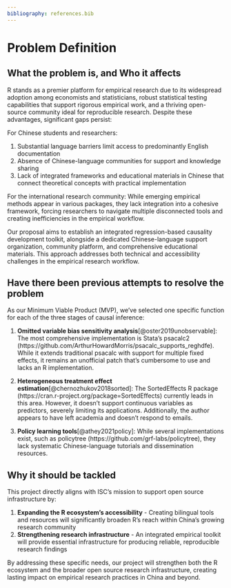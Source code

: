 ```yaml
---
bibliography: references.bib
---
```


# Problem Definition

## What the problem is, and Who it affects

R stands as a premier platform for empirical research due to its widespread adoption among economists and statisticians, robust statistical testing capabilities that support rigorous empirical work, and a thriving open-source community ideal for reproducible research. Despite these advantages, significant gaps persist:

For Chinese students and researchers:

1. Substantial language barriers limit access to predominantly English documentation
2. Absence of Chinese-language communities for support and knowledge sharing
3. Lack of integrated frameworks and educational materials in Chinese that connect theoretical concepts with practical implementation

For the international research community: While emerging empirical methods appear in various packages, they lack integration into a cohesive framework, forcing researchers to navigate multiple disconnected tools and creating inefficiencies in the empirical workflow.

Our proposal aims to establish an integrated regression-based causality development toolkit, alongside a dedicated Chinese-language support organization, community platform, and comprehensive educational materials. This approach addresses both technical and accessibility challenges in the empirical research workflow.

## Have there been previous attempts to resolve the problem

As our Minimum Viable Product (MVP), we've selected one specific function for each of the three stages of causal inference:

1. **Omitted variable bias sensitivity analysis**[@oster2019unobservable]: The most comprehensive implementation is Stata's psacalc2 (https://github.com/ArthurHowardMorris/psacalc_supports_reghdfe). While it extends traditional psacalc with support for multiple fixed effects, it remains an unofficial patch that's cumbersome to use and lacks an R implementation.

2. **Heterogeneous treatment effect estimation**[@chernozhukov2018sorted]: The SortedEffects R package (https://cran.r-project.org/package=SortedEffects) currently leads in this area. However, it doesn't support continuous variables as predictors, severely limiting its applications. Additionally, the author appears to have left academia and doesn't respond to emails.

3. **Policy learning tools**[@athey2021policy]: While several implementations exist, such as policytree (https://github.com/grf-labs/policytree), they lack systematic Chinese-language tutorials and dissemination resources.

## Why it should be tackled

This project directly aligns with ISC's mission to support open source infrastructure by:

1. **Expanding the R ecosystem's accessibility** - Creating bilingual tools and resources will significantly broaden R's reach within China's growing research community
2. **Strengthening research infrastructure** - An integrated empirical toolkit will provide essential infrastructure for producing reliable, reproducible research findings

By addressing these specific needs, our project will strengthen both the R ecosystem and the broader open source research infrastructure, creating lasting impact on empirical research practices in China and beyond.

